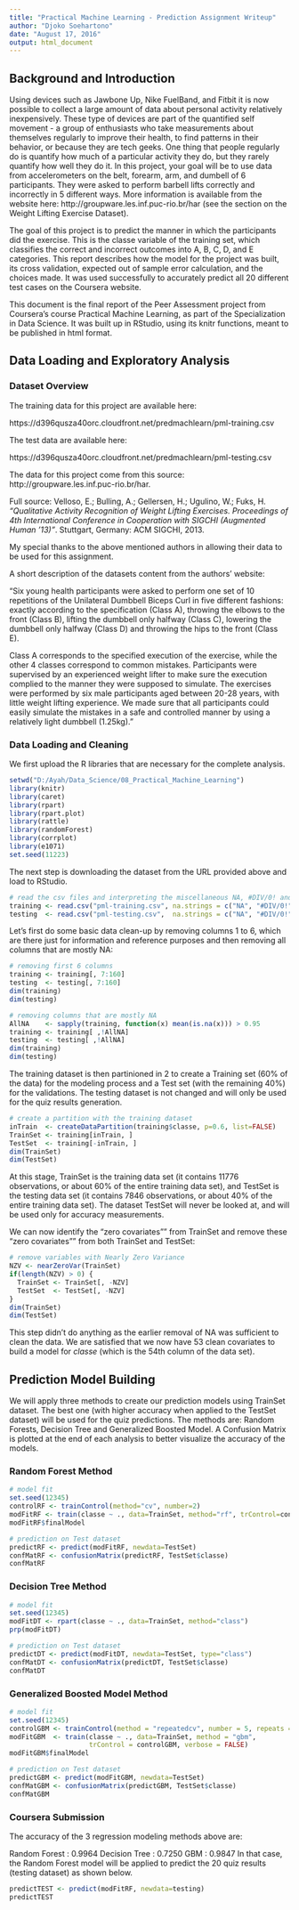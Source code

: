 ---
title: "Practical Machine Learning - Prediction Assignment Writeup"
author: "Djoko Soehartono"
date: "August 17, 2016"
output: html_document
---

## Background and Introduction
Using devices such as Jawbone Up, Nike FuelBand, and Fitbit it is now possible to collect a large amount of data about personal activity relatively inexpensively. These type of devices are part of the quantified self movement - a group of enthusiasts who take measurements about themselves regularly to improve their health, to find patterns in their behavior, or because they are tech geeks. One thing that people regularly do is quantify how much of a particular activity they do, but they rarely quantify how well they do it. In this project, your goal will be to use data from accelerometers on the belt, forearm, arm, and dumbell of 6 participants. They were asked to perform barbell lifts correctly and incorrectly in 5 different ways. More information is available from the website here: http://groupware.les.inf.puc-rio.br/har (see the section on the Weight Lifting Exercise Dataset).

The goal of this project is to predict the manner in which the participants did the exercise. This is the classe variable of the training set, which classifies the correct and incorrect outcomes into A, B, C, D, and E categories. This report describes how the model for the project was built, its cross validation, expected out of sample error calculation, and the choices made. It was used successfully to accurately predict all 20 different test cases on the Coursera website.

This document is the final report of the Peer Assessment project from Coursera's course Practical Machine Learning, as part of the Specialization in Data Science. It was built up in RStudio, using its knitr functions, meant to be published in html format.

## Data Loading and Exploratory Analysis
### Dataset Overview
The training data for this project are available here:

https://d396qusza40orc.cloudfront.net/predmachlearn/pml-training.csv

The test data are available here:

https://d396qusza40orc.cloudfront.net/predmachlearn/pml-testing.csv

The data for this project come from this source: http://groupware.les.inf.puc-rio.br/har.

Full source: Velloso, E.; Bulling, A.; Gellersen, H.; Ugulino, W.; Fuks, H. *"Qualitative Activity Recognition of Weight Lifting Exercises. Proceedings of 4th International Conference in Cooperation with SIGCHI (Augmented Human '13)"*. Stuttgart, Germany: ACM SIGCHI, 2013.

My special thanks to the above mentioned authors in allowing their data to be used for this assignment.

A short description of the datasets content from the authors' website:

"Six young health participants were asked to perform one set of 10 repetitions of the Unilateral Dumbbell Biceps Curl in five different fashions: exactly according to the specification (Class A), throwing the elbows to the front (Class B), lifting the dumbbell only halfway (Class C), lowering the dumbbell only halfway (Class D) and throwing the hips to the front (Class E).

Class A corresponds to the specified execution of the exercise, while the other 4 classes correspond to common mistakes. Participants were supervised by an experienced weight lifter to make sure the execution complied to the manner they were supposed to simulate. The exercises were performed by six male participants aged between 20-28 years, with little weight lifting experience. We made sure that all participants could easily simulate the mistakes in a safe and controlled manner by using a relatively light dumbbell (1.25kg)."

### Data Loading and Cleaning
We first upload the R libraries that are necessary for the complete analysis.
```{r warning=FALSE, message=FALSE}
setwd("D:/Ayah/Data_Science/08_Practical_Machine_Learning")
library(knitr)
library(caret)
library(rpart)
library(rpart.plot)
library(rattle)
library(randomForest)
library(corrplot)
library(e1071)
set.seed(11223)
```

The next step is downloading the dataset from the URL provided above and load to RStudio.
```{r}
# read the csv files and interpreting the miscellaneous NA, #DIV/0! and empty fields as NA
training <- read.csv("pml-training.csv", na.strings = c("NA", "#DIV/0!", ""))
testing  <- read.csv("pml-testing.csv",  na.strings = c("NA", "#DIV/0!", ""))
```

Let's first do some basic data clean-up by removing columns 1 to 6, which are there just for information and reference purposes and then removing all columns that are mostly NA:
```{r}
# removing first 6 columns
training <- training[, 7:160]
testing  <- testing[, 7:160]
dim(training)
dim(testing)

# removing columns that are mostly NA
AllNA    <- sapply(training, function(x) mean(is.na(x))) > 0.95
training <- training[ ,!AllNA]
testing  <- testing[ ,!AllNA]
dim(training)
dim(testing)
```

The training dataset is then partinioned in 2 to create a Training set (60% of the data) for the modeling process and a Test set (with the remaining 40%) for the validations. The testing dataset is not changed and will only be used for the quiz results generation.
```{r}
# create a partition with the training dataset 
inTrain  <- createDataPartition(training$classe, p=0.6, list=FALSE)
TrainSet <- training[inTrain, ]
TestSet  <- training[-inTrain, ]
dim(TrainSet)
dim(TestSet)
```

At this stage, TrainSet is the training data set (it contains 11776 observations, or about 60% of the entire training data set), and TestSet is the testing data set (it contains 7846 observations, or about 40% of the entire training data set). The dataset TestSet will never be looked at, and will be used only for accuracy measurements.

We can now identify the "zero covariates"" from TrainSet and remove these "zero covariates"" from both TrainSet and TestSet:
```{r}
# remove variables with Nearly Zero Variance
NZV <- nearZeroVar(TrainSet)
if(length(NZV) > 0) {
  TrainSet <- TrainSet[, -NZV]
  TestSet  <- TestSet[, -NZV]
}
dim(TrainSet)
dim(TestSet)
```

This step didn't do anything as the earlier removal of NA was sufficient to clean the data. We are satisfied that we now have 53 clean covariates to build a model for *classe* (which is the 54th column of the data set).

## Prediction Model Building
We will apply three methods to create our prediction models using TrainSet dataset. The best one (with higher accuracy when applied to the TestSet dataset) will be used for the quiz predictions. The methods are: Random Forests, Decision Tree and Generalized Boosted Model.
A Confusion Matrix is plotted at the end of each analysis to better visualize the accuracy of the models.

### Random Forest Method
```{r}
# model fit
set.seed(12345)
controlRF <- trainControl(method="cv", number=2)
modFitRF <- train(classe ~ ., data=TrainSet, method="rf", trControl=controlRF)
modFitRF$finalModel

# prediction on Test dataset
predictRF <- predict(modFitRF, newdata=TestSet)
confMatRF <- confusionMatrix(predictRF, TestSet$classe)
confMatRF
```

### Decision Tree Method
```{r}
# model fit
set.seed(12345)
modFitDT <- rpart(classe ~ ., data=TrainSet, method="class")
prp(modFitDT)

# prediction on Test dataset
predictDT <- predict(modFitDT, newdata=TestSet, type="class")
confMatDT <- confusionMatrix(predictDT, TestSet$classe)
confMatDT
```

### Generalized Boosted Model Method
```{r}
# model fit
set.seed(12345)
controlGBM <- trainControl(method = "repeatedcv", number = 5, repeats = 1)
modFitGBM  <- train(classe ~ ., data=TrainSet, method = "gbm",
                    trControl = controlGBM, verbose = FALSE)
modFitGBM$finalModel

# prediction on Test dataset
predictGBM <- predict(modFitGBM, newdata=TestSet)
confMatGBM <- confusionMatrix(predictGBM, TestSet$classe)
confMatGBM
```

### Coursera Submission
The accuracy of the 3 regression modeling methods above are:

Random Forest : 0.9964
Decision Tree : 0.7250
GBM           : 0.9847
In that case, the Random Forest model will be applied to predict the 20 quiz results (testing dataset) as shown below.
```{r}
predictTEST <- predict(modFitRF, newdata=testing)
predictTEST
```




